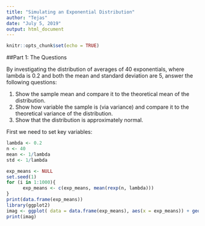 ```yaml
---
title: "Simulating an Exponential Distribution"
author: "Tejas"
date: "July 5, 2019"
output: html_document
---
```


```r
knitr::opts_chunk$set(echo = TRUE)
```

##Part 1: The Questions

By investigating the distribution of averages of 40 exponentials, where lambda is 0.2 and both the mean and standard deviation are 5, answer the following questions:

1. Show the sample mean and compare it to the theoretical mean of the distribution.
2. Show how variable the sample is (via variance) and compare it to the theoretical variance of the distribution.
3. Show that the distribution is approximately normal.

First we need to set key variables:
```r
lambda <- 0.2
n <- 40
mean <- 1/lambda
std <- 1/lambda
```

```r
exp_means <- NULL
set.seed(1)
for (i in 1:1000){
      exp_means <- c(exp_means, mean(rexp(n, lambda)))
}
print(data.frame(exp_means))
library(ggplot2)
imag <- ggplot( data = data.frame(exp_means), aes(x = exp_means)) + geom_histogram() 
print(imag)
```

